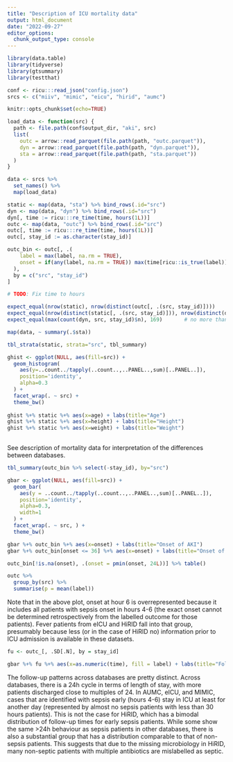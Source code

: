 ```yaml
---
title: "Description of ICU mortality data"
output: html_document
date: "2022-09-27"
editor_options: 
  chunk_output_type: console
---
```


```r

library(data.table)
library(tidyverse)
library(gtsummary)
library(testthat)

conf <- ricu:::read_json("config.json")
srcs <- c("miiv", "mimic", "eicu", "hirid", "aumc")

knitr::opts_chunk$set(echo=TRUE)

```

```r

load_data <- function(src) {
  path <- file.path(conf$output_dir, "aki", src)
  list(
    outc = arrow::read_parquet(file.path(path, "outc.parquet")),
    dyn = arrow::read_parquet(file.path(path, "dyn.parquet")),
    sta = arrow::read_parquet(file.path(path, "sta.parquet"))
  )
}

data <- srcs %>% 
  set_names() %>% 
  map(load_data)

static <- map(data, "sta") %>% bind_rows(.id="src")
dyn <- map(data, "dyn") %>% bind_rows(.id="src")
dyn[, time := ricu:::re_time(time, hours(1L))]
outc <- map(data, "outc") %>% bind_rows(.id="src")
outc[, time := ricu:::re_time(time, hours(1L))]
outc[, stay_id := as.character(stay_id)]

outc_bin <- outc[, .(
    label = max(label, na.rm = TRUE), 
    onset = if(any(label, na.rm = TRUE)) max(time[ricu::is_true(label)]) - 6 else NA_real_
  ), 
  by = c("src", "stay_id")
]

# TODO: Fix time to hours

```

```r

expect_equal(nrow(static), nrow(distinct(outc[, .(src, stay_id)])))                     # every patient has some static data
expect_equal(nrow(distinct(static[, .(src, stay_id)])), nrow(distinct(dyn[, .(src, stay_id)])))  # every patient has some dynamic data
expect_equal(max(count(dyn, src, stay_id)$n), 169)       # no more than 193 time steps (1 + 7 * 24 + 24)

```

```r

map(data, ~ summary(.$sta))

tbl_strata(static, strata="src", tbl_summary)

ghist <- ggplot(NULL, aes(fill=src)) + 
  geom_histogram(
    aes(y=..count../tapply(..count..,..PANEL..,sum)[..PANEL..]), 
    position='identity', 
    alpha=0.3
  ) + 
  facet_wrap(. ~ src) + 
  theme_bw()            
            
ghist %+% static %+% aes(x=age) + labs(title="Age")
ghist %+% static %+% aes(x=height) + labs(title="Height")
ghist %+% static %+% aes(x=weight) + labs(title="Weight")
            
```

See description of mortality data for interpretation of the differences between databases.


```r

tbl_summary(outc_bin %>% select(-stay_id), by="src")

gbar <- ggplot(NULL, aes(fill=src)) + 
  geom_bar(
    aes(y = ..count../tapply(..count..,..PANEL..,sum)[..PANEL..]), 
    position='identity', 
    alpha=0.3, 
    width=1
  ) + 
  facet_wrap(. ~ src, ) + 
  theme_bw()          

gbar %+% outc_bin %+% aes(x=onset) + labs(title="Onset of AKI")
gbar %+% outc_bin[onset <= 36] %+% aes(x=onset) + labs(title="Onset of AKI in first 24h")

outc_bin[!is.na(onset), .(onset = pmin(onset, 24L))] %>% table()

outc %>% 
  group_by(src) %>% 
  summarise(p = mean(label))

```

Note that in the above plot, onset at hour 6 is overrepresented because it includes all patients with sepsis onset in hours 4-6 (the exact onset cannot be determined retrospectively from the labelled outcome for those patients). Fever patients from eICU and HiRID fall into that group, presumably because less (or in the case of HiRID no) information prior to ICU admission is available in these datasets.

```r

fu <- outc_[, .SD[.N], by = stay_id]

gbar %+% fu %+% aes(x=as.numeric(time), fill = label) + labs(title="Follow-up by sepsis outcome")

```

The follow-up patterns across databases are pretty distinct. Across databases, there is a 24h cycle in terms of length of stay, with more patients discharged close to multiples of 24. In AUMC, eICU, and MIMIC, cases that are identified with sepsis early (hours 4-6) stay in ICU at least for another day (represented by almost no sepsis patients with less than 30 hours patients). This is not the case for HiRID, which has a bimodal distribution of follow-up times for early sepsis patients. While some show the same >24h behaviour as sepsis patients in other databases, there is also a substantial group that has a distribution comparable to that of non-sepsis patients. This suggests that due to the missing microbiology in HiRID, many non-septic patients with multiple antibiotics are mislabelled as septic.  
